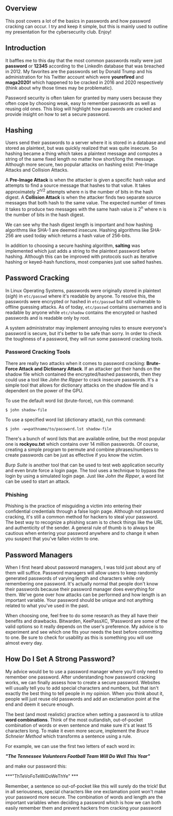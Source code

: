 
<div>

## Overview

This post covers a lot of the basics in passwords and how password cracking can occur.
I try and keep it simple, but this is mainly used to outline my presentation for the cybersecurity club.
Enjoy!

## Introduction

It baffles me to this day that the most common passwords really were just
**password** or **12345** according to the LinkedIn database that was breached in 2012.
My favorites are the passwords set by Donald Trump and his administration 
for his Twitter account which were **yourefired** and **maga2020!** 
which happened to be cracked in 2016 and 2020 respectively (think about 
why those times may be problematic).

Password security is often taken for granted by many users because
they often cope by choosing weak, easy to remember passwords as well as reusing old ones. 
This blog will highlight how passwords are cracked and provide insight on how to 
set a secure password.

 

## Hashing

Users send their passwords to a server where it is stored in a database
and stored as plaintext, but was quickly realized that was
quite insecure. So hashing became a thing which takes a plaintext
message and computes a string of the same fixed length no matter how short/long the message. Although more
secure, two popular attacks on hashing exist: Pre-Image Attacks and Collision Attacks.

A **Pre-Image Attack** is when the attacker is given a specific hash value and attempts
to find a source message that hashes to that value. It takes approximately 2<sup>n/2</sup>
attempts where n is the number of bits in the hash digest. A **Collision Attack** is when the attacker finds two separate source messages that both hash
to the same value. The expected number of times it takes to produce two messages with the same
hash value is 2<sup>n</sup> where n is the number of bits in the hash digest.

We can see why the hash digest length is important and how hashing algorithms like SHA-1 are
deemed insecure. Hashing algorithms like SHA-256 are used today which returns a hash value of 256-bits.


In addition to choosing a secure hashing algorithm, **salting** was implemented
which just adds a string to the plaintext password before hashing. 
Although this can be improved with protocols such as 
iterative hashing or keyed-hash functions, most companies just use salted hashes.



## Password Cracking

In Linux Operating Systems, passwords were originally stored
in plaintext (*sigh*) in `etc/passwd` where it's readable by anyone. To resolve this, the passwords
were encrypted or hashed in `etc/passwd` but still vulnerable to offline guessing attacks.
As of today, `etc/passwd` contains usernames and is readable by anyone while `etc/shadow` 
contains the encrypted or hashed passwords and is readable only by root.

A system administrator may implement annoying rules to ensure everyone's password is secure, but 
it's better to be safe than sorry.
In order to check the toughness of a password, they will run some password cracking tools.

### Password Cracking Tools

There are really two attacks when it comes to password cracking: **Brute-Force Attack and Dictionary Attack**.
If an attacker got their hands on the shadow file which contained the encrypted/hashed passwords,
then they could use a tool like *John the Ripper* to crack insecure passwords. It's a simple tool that allows for
dictionary attacks on the shadow file and is dependent on the power of the GPU.


To use the default word list (brute-force), run this command:
```
$ john shadow-file
```
To use a specified word list (dictionary attack), run this command:
```
$ john -w=pathname/to/password.lst shadow-file
```
There's a bunch of word lists that are available online, but the most popular one is **rockyou.txt** 
which contains over 14 million passwords. Of course, creating a simple program 
to permute and combine phrases/numbers to create passwords can be just as effective if you know the victim.

*Burp Suite* is another tool that can be used to test web application security and 
even brute force a login page. The tool uses a technique to bypass the login by using a 
simulated login page. Just like *John the Ripper*, a word list can be used to start an attack.

### Phishing

Phishing is the practice of misguiding a victim into entering their confidential credentials through a false
login page. Although not password cracking, it's still a common method for hackers to steal your password. 
The best way to recognize a phishing scam is to check things like the URL and authenticity of the sender. A 
general rule of thumb is to always be cautious when entering your password anywhere and to change it when you 
suspect that you've fallen victim to one.

## Password Managers

When I first heard about password managers, I was told just about any of them will suffice. Password managers
will allow users to keep randomly generated passwords of varying length and characters while
only remembering one password. It's actually normal that people don't know their passwords because their password
manager does everything for them. We've gone over how attacks can be performed and how length is an important
variable. Your password should be unique and not anything related to what you've used in the past.

When choosing one, feel free to do some research as they all have their benefits and drawbacks.
Bitwarden, KeePassXC, 1Password are some of the valid options so it really depends on the user's preference.
My advice is to experiment and see which one fits your needs the best before committing to one. Be sure
to check for usability as this is something you will use almost every day.

## How Do I Set A Strong Password?

My advice would be to use a password manager where you'll only need to remember one password. After understanding
how password cracking works, we can finally assess how to create a secure password. Websites will usually tell you to 
add special characters and numbers, but that isn't exactly the best thing to tell people in my opinion. When you think about it,
people will just reuse old passwords and add an exclamation point at the end and deem it secure enough.  

The best (and most realistic) practice when setting a password is to utilize **word combinations**. Think of the most outlandish, out-of-pocket
combination of words or even sentence and make sure it's at least 15 characters long. To make it even more secure, implement the
*Bruce Schneier Method* which transforms a sentence using a rule. 

For example, we can use the first two letters of each word in:

***"The Tennessee Volunteers Football Team Will Do Well This Year"***

and make our password this:

***"ThTeVoFoTeWiDoWeThYe" ***

Remember, a sentence so out-of-pocket like this will surely do the trick! But in all seriousness,
special characters like one exclamation point won't make your password more secure. The combination of words and length are the important
variables when deciding a password which is how we can both easily remember them and prevent hackers from cracking your password

</div>